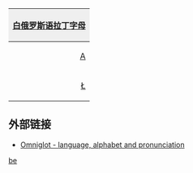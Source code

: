 {| style="margin:0.2em auto;padding:0;border:1px solid #ced8df;clear:{{{clear|both}}};width:{{{width|36em}}};"
! colspan="36" style="background:#efefef;"|[[白俄罗斯语]][[白俄罗斯语拉丁字母|拉丁字母]]
|- lang="be"
|style="padding-left:0.15em;text-align:right;"|[[A]]
|style="padding-right:0.15em;text-align:left;"|[[a]]
|style="padding-left:0.15em;text-align:right;"|[[B]]
|style="padding-right:0.15em;text-align:left;"|[[b]]
|style="padding-left:0.15em;text-align:right;"|[[C]]
|style="padding-right:0.15em;text-align:left;"|[[c]]
|style="padding-left:0.15em;text-align:right;"|[[Ć]]
|style="padding-right:0.15em;text-align:left;"|[[ć]]
|style="padding-left:0.15em;text-align:right;"|[[Č]]
|style="padding-right:0.15em;text-align:left;"|[[č]]
|style="padding-left:0.15em;text-align:right;"|[[D]]
|style="padding-right:0.15em;text-align:left;"|[[d]]
|style="padding-left:0.15em;text-align:right;"|[[Dz (二合字母)|Dz]]
|style="padding-right:0.15em;text-align:left;"|[[Dz (二合字母)|dz]]
|style="padding-left:0.15em;text-align:right;"|[[Dź]]
|style="padding-right:0.15em;text-align:left;"|[[dź]]
|style="padding-left:0.15em;text-align:right;"|[[Dž]]
|style="padding-right:0.15em;text-align:left;"|[[dž]]
|style="padding-left:0.15em;text-align:right;"|[[E]]
|style="padding-right:0.15em;text-align:left;"|[[e]]
|style="padding-left:0.15em;text-align:right;"|[[F]]
|style="padding-right:0.15em;text-align:left;"|[[f]]
|style="padding-left:0.15em;text-align:right;"|[[G]]
|style="padding-right:0.15em;text-align:left;"|[[g]]
|style="padding-left:0.15em;text-align:right;"|[[H]]
|style="padding-right:0.15em;text-align:left;"|[[h]]
|style="padding-left:0.15em;text-align:right;"|[[Ch (二合字母)|Ch]]
|style="padding-right:0.15em;text-align:left;"|[[ch (二合字母)|ch]]
|style="padding-left:0.15em;text-align:right;"|[[I]]
|style="padding-right:0.15em;text-align:left;"|[[i]]
|style="padding-left:0.15em;text-align:right;"|[[J]]
|style="padding-right:0.15em;text-align:left;"|[[j]]
|style="padding-left:0.15em;text-align:right;"|[[K]]
|style="padding-right:0.15em;text-align:left;"|[[k]]
|style="padding-left:0.15em;text-align:right;"|[[L]]
|style="padding-right:0.15em;text-align:left;"|[[l]]
|- lang="be"
|style="padding-left:0.15em;text-align:right;"|[[Ł]]
|style="padding-right:0.15em;text-align:left;"|[[ł]]
|style="padding-left:0.15em;text-align:right;"|[[M]]
|style="padding-right:0.15em;text-align:left;"|[[m]]
|style="padding-left:0.15em;text-align:right;"|[[N]]
|style="padding-right:0.15em;text-align:left;"|[[n]]
|style="padding-left:0.15em;text-align:right;"|[[Ń]]
|style="padding-right:0.15em;text-align:left;"|[[ń]]
|style="padding-left:0.15em;text-align:right;"|[[O]]
|style="padding-right:0.15em;text-align:left;"|[[o]]
|style="padding-left:0.15em;text-align:right;"|[[P]]
|style="padding-right:0.15em;text-align:left;"|[[p]]
|style="padding-left:0.15em;text-align:right;"|[[R]]
|style="padding-right:0.15em;text-align:left;"|[[r]]
|style="padding-left:0.15em;text-align:right;"|[[S]]
|style="padding-right:0.15em;text-align:left;"|[[s]]
|style="padding-left:0.15em;text-align:right;"|[[Ś]]
|style="padding-right:0.15em;text-align:left;"|[[ś]]
|style="padding-left:0.15em;text-align:right;"|[[Š]]
|style="padding-right:0.15em;text-align:left;"|[[š]]
|style="padding-left:0.15em;text-align:right;"|[[T]]
|style="padding-right:0.15em;text-align:left;"|[[t]]
|style="padding-left:0.15em;text-align:right;"|[[U]]
|style="padding-right:0.15em;text-align:left;"|[[u]]
|style="padding-left:0.15em;text-align:right;"|[[Ŭ]]
|style="padding-right:0.15em;text-align:left;"|[[ŭ]]
|style="padding-left:0.15em;text-align:right;"|[[V]]
|style="padding-right:0.15em;text-align:left;"|[[v]]
|style="padding-left:0.15em;text-align:right;"|[[Y]]
|style="padding-right:0.15em;text-align:left;"|[[y]]
|style="padding-left:0.15em;text-align:right;"|[[Z]]
|style="padding-right:0.15em;text-align:left;"|[[z]]
|style="padding-left:0.15em;text-align:right;"|[[Ź]]
|style="padding-right:0.15em;text-align:left;"|[[ź]]
|style="padding-left:0.15em;text-align:right;"|[[Ž]]
|style="padding-right:0.15em;text-align:left;"|[[ž]]
|}<noinclude>

==外部链接==
*[http://www.omniglot.com/writing/belorussian.htm Omniglot - language, alphabet and pronunciation]
[[Category:拉丁字母模板|be]]
</noinclude>